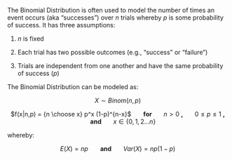 The Binomial Distribution is often used to model the number of times an event occurs (aka "successes") over $n$ trials whereby $p$ is some probability of success. It has three assumptions:

1) $n$ is fixed

2) Each trial has two possible outcomes (e.g., "success" or "failure")

3) Trials are independent from one another and have the same probability of success ($p$)

The Binomial Distribution can be modeled as:

<center> $X \sim Binom(n,p)$

$f(x|n,p) = {n \choose x} p^x (1-p)^{n-x}$ &nbsp;&nbsp;&nbsp;&nbsp;&nbsp; <b> for </b> &nbsp;&nbsp;&nbsp;&nbsp;&nbsp; $n>0$ <b>, </b> &nbsp;&nbsp;&nbsp;&nbsp;&nbsp; $0 \leq p \leq 1$ <b>, </b> &nbsp;&nbsp;&nbsp;&nbsp;&nbsp; <b> and </b> &nbsp;&nbsp;&nbsp;&nbsp;&nbsp; $x \in \{0,1,2...n\}$ </center>

whereby:

<center> $E(X) = np$ &nbsp;&nbsp;&nbsp;&nbsp;&nbsp; <b> and </b> &nbsp;&nbsp;&nbsp;&nbsp;&nbsp; $Var(X) = np(1-p)$



